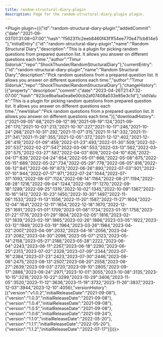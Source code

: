 ---
title: random-structural-diary-plugin
description: Page for the random-structural-diary-plugin plugin.
---


<Plugin plugin={({"id":"random-structural-diary-plugin","addedCommit":{"date":"2021-09-03T01:31:08+07:00","hash":"f562311c2eeb8460f43f1f54ee770e471cb814e5"},"initialEntry":{"id":"random-structural-diary-plugin","name":"Random Structural Diary","description":"This is a plugin for picking random questions from prepared question list. It allows you answer on different questions each time.","author":"Timur Sidoriuk","repo":"ShockThunder/RandomStructuralDiary"},"currentEntry":{"id":"random-structural-diary-plugin","name":"Random Structural Diary","description":"Pick random questions from a prepared question list. It allows you answer on different questions each time.","author":"Timur Sidoriuk","repo":"ShockThunder/RandomStructuralDiary"},"changeHistory":[{"property":"description","commit":{"date":"2023-04-26T21:47:32-07:00","hash":"923ce8bafaa0ea8e00cb2af07408a033e85e3c1d"},"oldValue":"This is a plugin for picking random questions from prepared question list. It allows you answer on different questions each time.","newValue":"Pick random questions from a prepared question list. It allows you answer on different questions each time."}],"downloadHistory":{"2021-09-05":68,"2021-09-12":99,"2021-09-19":124,"2021-09-26":170,"2021-10-03":213,"2021-10-10":227,"2021-10-17":246,"2021-10-24":268,"2021-10-31":292,"2021-11-07":315,"2021-11-14":332,"2021-11-21":341,"2021-11-28":355,"2021-12-05":372,"2021-12-12":402,"2021-12-26":419,"2022-01-09":459,"2022-01-23":493,"2022-01-30":509,"2022-02-20":537,"2022-02-27":547,"2022-03-06":553,"2022-03-13":562,"2022-03-20":575,"2022-03-27":587,"2022-04-03":609,"2022-04-10":626,"2022-04-17":639,"2022-04-24":654,"2022-05-01":666,"2022-05-08":675,"2022-05-15":689,"2022-05-22":734,"2022-05-29":778,"2022-06-05":816,"2022-06-12":841,"2022-06-19":873,"2022-06-26":893,"2022-07-03":921,"2022-07-10":944,"2022-07-17":971,"2022-07-24":1044,"2022-07-31":1093,"2022-08-07":1124,"2022-08-14":1164,"2022-08-21":1194,"2022-08-28":1216,"2022-09-04":1244,"2022-09-11":1270,"2022-09-18":1289,"2022-09-25":1319,"2022-10-02":1345,"2022-10-09":1367,"2022-10-16":1412,"2022-10-23":1450,"2022-10-30":1497,"2022-11-06":1533,"2022-11-13":1556,"2022-11-20":1587,"2022-11-27":1604,"2022-12-04":1641,"2022-12-11":1654,"2022-12-18":1670,"2022-12-25":1691,"2023-01-01":1709,"2023-01-08":1734,"2023-01-15":1758,"2023-01-22":1776,"2023-01-29":1804,"2023-02-05":1816,"2023-02-12":1839,"2023-02-19":1865,"2023-02-26":1886,"2023-03-05":1922,"2023-03-12":1949,"2023-03-19":1964,"2023-03-26":1984,"2023-04-02":2007,"2023-04-09":2032,"2023-04-16":2056,"2023-04-23":2082,"2023-04-30":2098,"2023-05-07":2123,"2023-05-14":2158,"2023-05-21":2188,"2023-05-28":2222,"2023-06-04":2243,"2023-06-11":2267,"2023-06-18":2290,"2023-06-25":2313,"2023-07-02":2328,"2023-07-09":2344,"2023-07-16":2384,"2023-07-23":2423,"2023-07-30":2446,"2023-08-06":2475,"2023-08-13":2507,"2023-08-20":2558,"2023-08-27":2639,"2023-09-03":2720,"2023-09-10":2805,"2023-09-17":2888,"2023-09-24":2971,"2023-10-01":3055,"2023-10-08":3135,"2023-10-15":3218,"2023-10-22":3299,"2023-10-29":3406,"2023-11-05":3520,"2023-11-12":3636,"2023-11-19":3732,"2023-11-26":3837,"2023-12-03":3944,"2023-12-10":4056},"versionHistory":[{"version":"v1.0.2","initialReleaseDate":"2021-09-08"},{"version":"1.0.3","initialReleaseDate":"2021-09-08"},{"version":"1.0.4","initialReleaseDate":"2021-09-08"},{"version":"1.0.5","initialReleaseDate":"2021-09-08"},{"version":"1.0.6","initialReleaseDate":"2021-09-24"},{"version":"1.1.0","initialReleaseDate":"2022-05-20"},{"version":"1.1.1","initialReleaseDate":"2022-05-20"},{"version":"1.1.2","initialReleaseDate":"2022-07-17"}]})}></Plugin>